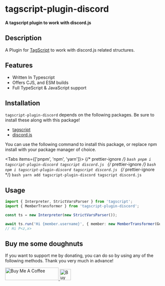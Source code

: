 
<div className="flex justify-center items-center flex-col">

# tagscript-plugin-discord

**A tagscript plugin to work with discord.js**

</div>

## Description

A Plugin for [TagScript](https://www.npmjs.com/package/tagscript) to work with discord.js related structures.

## Features

-   Written In Typescript
-   Offers CJS, and ESM builds
-   Full TypeScript & JavaScript support

## Installation

`tagscript-plugin-discord` depends on the following packages. Be sure to install these along with this package!

-   [tagscript](https://www.npmjs.com/package/tagscript)
-   [discord.js](https://www.npmjs.com/package/discord.js)

You can use the following command to install this package, or replace npm install with your package manager of choice.

<Tabs items={['pnpm', 'npm', 'yarn']}>
	{/* prettier-ignore */}
	<Tab>
		```bash
		pnpm i tagscript-plugin-discord tagscript discord.js
		```
	</Tab>
	{/* prettier-ignore */}
	<Tab>
		```bash
		npm i tagscript-plugin-discord tagscript discord.js
		```
	</Tab>
	{/* prettier-ignore */}
	<Tab>
		```bash
		yarn add tagscript-plugin-discord tagscript discord.js
		```
	</Tab>
</Tabs>

## Usage

```ts copy showLineNumbers
import { Interpreter, StrictVarsParser } from 'tagscript';
import { MemberTransformer } from 'tagscript-plugin-discord';

const ts = new Interpreter(new StrictVarsParser());

await ts.run('Hi {member.username}', { member: new MemberTransformer(GuildMember) });
// Hi P<z,x>
```

## Buy me some doughnuts

If you want to support me by donating, you can do so by using any of the following methods. Thank you very much in advance!

<div className="flex justify-center items-center gap-10">
	<a href="https://www.buymeacoffee.com/parbez" target="_blank" rel="noreferrer">
		<img src="https://cdn.buymeacoffee.com/buttons/default-orange.png" alt="Buy Me A Coffee" height="41" width="174" />
	</a>
	<a href="https://ko-fi.com/Y8Y1CBIJH" target="_blank" rel="noreferrer">
		<img
			height="36"
			style={{ border: '0px', height: '36px' }}
			src="https://cdn.ko-fi.com/cdn/kofi4.png?v=3"
			border="0"
			alt="Buy Me a Coffee at ko-fi.com"
		/>
	</a>
</div>
